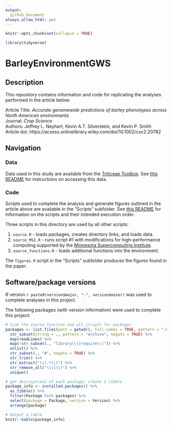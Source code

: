 ```yaml
---
output: 
  github_document
always_allow_html: yes
---
```


<!-- README.md is generated from README.Rmd. Please edit that file -->  

```r
knitr::opts_chunk$set(collapse = TRUE)

library(tidyverse)

```

# BarleyEnvironmentGWS

## Description

This repository contains information and code for replicating the analyses performed in the article below:

Article Title: *Accurate genomewide predictions of barley phenotypes across North American environments*  
Journal: *Crop Science*  
Authors: Jeffrey L. Neyhart, Kevin A.T. Silverstein, and Kevin P. Smith  
Article doi: https://acsess.onlinelibrary.wiley.com/doi/10.1002/csc2.20782



## Navigation

### Data

Data used in this study are available from the [Triticeae Toolbox](https://triticeaetoolbox.org/barley). See [this README](`r file.path(gsub(pattern = "\\.git", replacement = "", x = git2r::remote_url()), "tree/master/Data")`) for instructions on accessing this data.

### Code

Scripts used to complete the analysis and generate figures outlined in the article above are available in the "Scripts" subfolder. See [this README](`r file.path(gsub(pattern = "\\.git", replacement = "", x = git2r::remote_url()), "tree/master/Scripts")`) for information on the scripts and their intended execution order.

Three scripts in this directory are used by all other scripts:

1. `source.R` - loads packages, creates directory links, and loads data.
2. `source_MSI.R` - runs script #1 with modifications for high-performance computing supported by the [Minnesota Supercomputing Institute](https://www.msi.umn.edu/).
3. `source_functions.R` - loads additional functions into the environment. 

The `figures.R` script in the "Scripts" subfolder produces the figures found in the paper.


## Software/package versions

*R* version `r paste0(version$major, ".", version$minor)` was used to complete analyses in this project.


The following packages (with version information) were used to complete this project:


```r

# Scan the source function and all scripts for packages
packages <- list.files(path = getwd(), full.names = TRUE, pattern = ".R$", recursive = TRUE) %>% 
  str_subset(string = ., pattern = "archive", negate = TRUE) %>%
  map(readLines) %>% 
  map(~str_subset(., "library\\(|require\\(")) %>% 
  unlist() %>% 
  str_subset(., "#", negate = TRUE) %>%
  str_trim() %>%
  str_extract("\\(.*\\)") %>% 
  str_remove_all("\\(|\\)") %>% 
  unique()

# get descriptions of each package; create a tibble
package_info <- installed.packages() %>% 
  as_tibble() %>% 
  filter(Package %in% packages) %>% 
  select(package = Package, version = Version) %>%
  arrange(package)

# Output a table
knitr::kable(package_info)


```

